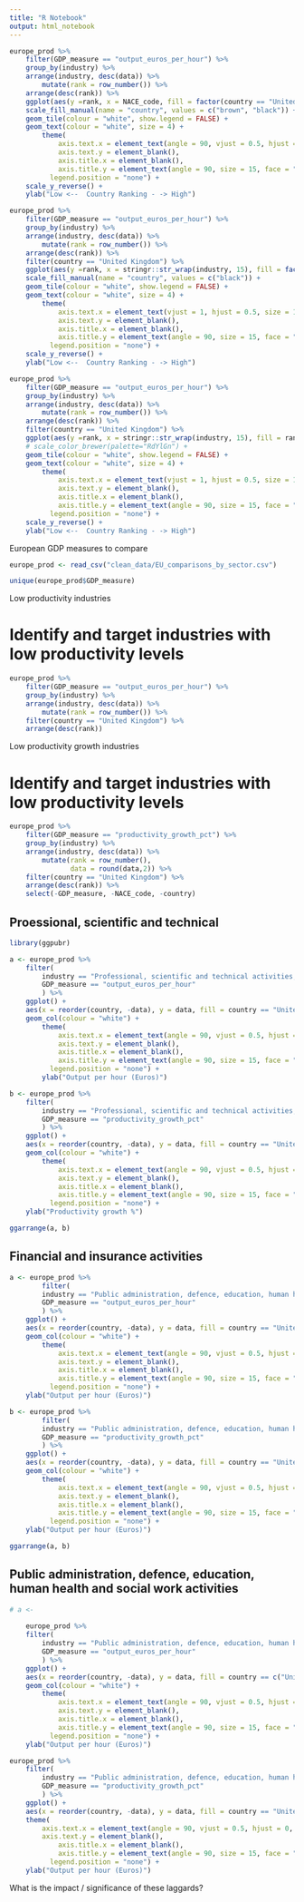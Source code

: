 ```yaml
---
title: "R Notebook"
output: html_notebook
---
```


```r
europe_prod %>%
    filter(GDP_measure == "output_euros_per_hour") %>%
    group_by(industry) %>% 
    arrange(industry, desc(data)) %>%
        mutate(rank = row_number()) %>%
    arrange(desc(rank)) %>% 
    ggplot(aes(y =rank, x = NACE_code, fill = factor(country == "United Kingdom"), label = country)) +
    scale_fill_manual(name = "country", values = c("brown", "black")) +
    geom_tile(colour = "white", show.legend = FALSE) +
    geom_text(colour = "white", size = 4) +
        theme(
            axis.text.x = element_text(angle = 90, vjust = 0.5, hjust = 0, size = 15, face = "bold"),
            axis.text.y = element_blank(),
            axis.title.x = element_blank(),
            axis.title.y = element_text(angle = 90, size = 15, face = "bold"),
          legend.position = "none") +
    scale_y_reverse() +
    ylab("Low <--  Country Ranking - -> High")
```
```r
europe_prod %>%
    filter(GDP_measure == "output_euros_per_hour") %>%
    group_by(industry) %>% 
    arrange(industry, desc(data)) %>%
        mutate(rank = row_number()) %>%
    arrange(desc(rank)) %>%
    filter(country == "United Kingdom") %>% 
    ggplot(aes(y =rank, x = stringr::str_wrap(industry, 15), fill = factor(country == "United Kingdom"), label = country)) +
    scale_fill_manual(name = "country", values = c("black")) +
    geom_tile(colour = "white", show.legend = FALSE) +
    geom_text(colour = "white", size = 4) +
        theme(
            axis.text.x = element_text(vjust = 1, hjust = 0.5, size = 10, face = "bold"),
            axis.text.y = element_blank(),
            axis.title.x = element_blank(),
            axis.title.y = element_text(angle = 90, size = 15, face = "bold"),
          legend.position = "none") +
    scale_y_reverse() +
    ylab("Low <--  Country Ranking - -> High")
```

```r

europe_prod %>%
    filter(GDP_measure == "output_euros_per_hour") %>%
    group_by(industry) %>% 
    arrange(industry, desc(data)) %>%
        mutate(rank = row_number()) %>%
    arrange(desc(rank)) %>%
    filter(country == "United Kingdom") %>% 
    ggplot(aes(y =rank, x = stringr::str_wrap(industry, 15), fill = rank, label = country)) +
    # scale_color_brewer(palette="RdYlGn") +
    geom_tile(colour = "white", show.legend = FALSE) +
    geom_text(colour = "white", size = 4) +
        theme(
            axis.text.x = element_text(vjust = 1, hjust = 0.5, size = 10, face = "bold"),
            axis.text.y = element_blank(),
            axis.title.x = element_blank(),
            axis.title.y = element_text(angle = 90, size = 15, face = "bold"),
          legend.position = "none") +
    scale_y_reverse() +
    ylab("Low <--  Country Ranking - -> High")
```


European GDP measures to compare

```r
europe_prod <- read_csv("clean_data/EU_comparisons_by_sector.csv")

unique(europe_prod$GDP_measure)
```

Low productivity industries

# Identify and target industries with low productivity levels

```r
europe_prod %>%
    filter(GDP_measure == "output_euros_per_hour") %>%
    group_by(industry) %>% 
    arrange(industry, desc(data)) %>%
        mutate(rank = row_number()) %>%
    filter(country == "United Kingdom") %>% 
    arrange(desc(rank))
```
Low productivity growth industries

# Identify and target industries with low productivity levels

```r
europe_prod %>%
    filter(GDP_measure == "productivity_growth_pct") %>%
    group_by(industry) %>% 
    arrange(industry, desc(data)) %>%
        mutate(rank = row_number(),
               data = round(data,2)) %>%
    filter(country == "United Kingdom") %>% 
    arrange(desc(rank)) %>% 
    select(-GDP_measure, -NACE_code, -country)
```

## Proessional, scientific and technical

```r
library(ggpubr)

a <- europe_prod %>% 
    filter(
        industry == "Professional, scientific and technical activities; administrative and support service activities",
        GDP_measure == "output_euros_per_hour"
        ) %>% 
    ggplot() +
    aes(x = reorder(country, -data), y = data, fill = country == "United Kingdom") +
    geom_col(colour = "white") +
        theme(
            axis.text.x = element_text(angle = 90, vjust = 0.5, hjust = 0, size = 15, face = "bold"),
            axis.text.y = element_blank(),
            axis.title.x = element_blank(),
            axis.title.y = element_text(angle = 90, size = 15, face = "bold"),
          legend.position = "none") +
        ylab("Output per hour (Euros)")

b <- europe_prod %>% 
    filter(
        industry == "Professional, scientific and technical activities; administrative and support service activities",
        GDP_measure == "productivity_growth_pct"
        ) %>% 
    ggplot() +
    aes(x = reorder(country, -data), y = data, fill = country == "United Kingdom") +
    geom_col(colour = "white") +
        theme(
            axis.text.x = element_text(angle = 90, vjust = 0.5, hjust = 0, size = 15, face = "bold"),
            axis.text.y = element_blank(),
            axis.title.x = element_blank(),
            axis.title.y = element_text(angle = 90, size = 15, face = "bold"),
          legend.position = "none") +
    ylab("Productivity growth %")

ggarrange(a, b) 

```


## Financial and insurance activities

```r

a <- europe_prod %>%
        filter(
        industry == "Public administration, defence, education, human health and social work activities",
        GDP_measure == "output_euros_per_hour"
        ) %>% 
    ggplot() +
    aes(x = reorder(country, -data), y = data, fill = country == "United Kingdom") +
    geom_col(colour = "white") +
        theme(
            axis.text.x = element_text(angle = 90, vjust = 0.5, hjust = 0, size = 15, face = "bold"),
            axis.text.y = element_blank(),
            axis.title.x = element_blank(),
            axis.title.y = element_text(angle = 90, size = 15, face = "bold"),
          legend.position = "none") +
    ylab("Output per hour (Euros)")

b <- europe_prod %>%
        filter(
        industry == "Public administration, defence, education, human health and social work activities",
        GDP_measure == "productivity_growth_pct"
        ) %>% 
    ggplot() +
    aes(x = reorder(country, -data), y = data, fill = country == "United Kingdom") +
    geom_col(colour = "white") +
        theme(
            axis.text.x = element_text(angle = 90, vjust = 0.5, hjust = 0, size = 15, face = "bold"),
            axis.text.y = element_blank(),
            axis.title.x = element_blank(),
            axis.title.y = element_text(angle = 90, size = 15, face = "bold"),
          legend.position = "none") +
    ylab("Output per hour (Euros)")

ggarrange(a, b)
```

## Public administration, defence, education, human health and social work activities
```r
# a <- 
    
    europe_prod %>%
    filter(
        industry == "Public administration, defence, education, human health and social work activities",
        GDP_measure == "output_euros_per_hour"
        ) %>%
    ggplot() +
    aes(x = reorder(country, -data), y = data, fill = country == c("United Kingdom")) +
    geom_col(colour = "white") +
        theme(
            axis.text.x = element_text(angle = 90, vjust = 0.5, hjust = 0, size = 15, face = "bold"),
            axis.text.y = element_blank(),
            axis.title.x = element_blank(),
            axis.title.y = element_text(angle = 90, size = 15, face = "bold"),
          legend.position = "none") +
    ylab("Output per hour (Euros)")

europe_prod %>%
    filter(
        industry == "Public administration, defence, education, human health and social work activities",
        GDP_measure == "productivity_growth_pct"
        ) %>%
    ggplot() +
    aes(x = reorder(country, -data), y = data, fill = country == "United Kingdom") +
    theme(
        axis.text.x = element_text(angle = 90, vjust = 0.5, hjust = 0, size = 15),
        axis.text.y = element_blank(),
            axis.title.x = element_blank(),
            axis.title.y = element_text(angle = 90, size = 15, face = "bold"),
          legend.position = "none") +
    ylab("Output per hour (Euros)") 


```


What is the impact / significance of these laggards?

```r

```

